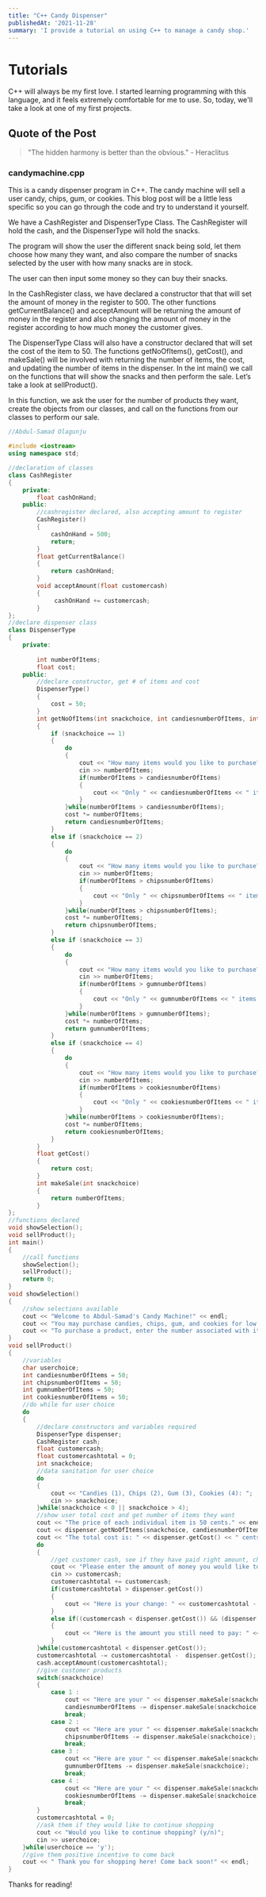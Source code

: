 ```yaml
---
title: "C++ Candy Dispenser"
publishedAt: '2021-11-28'
summary: 'I provide a tutorial on using C++ to manage a candy shop.'
---
```


# Tutorials

C++ will always be my first love. I started learning programming with this language, and it feels extremely comfortable for me to use. So, today, we'll take a look at one of my first projects.

## Quote of the Post
> "The hidden harmony is better than the obvious." - Heraclitus

### candymachine.cpp

This is a candy dispenser program in C++. The candy machine will sell a user candy, chips, gum, or cookies. This blog post will be a little less specific so you can go through the code and try to understand it yourself.

We have a CashRegister and DispenserType Class. The CashRegister will hold the cash, and the DispenserType will hold the snacks. 

The program will show the user the different snack being sold, let them choose how many they want, and also compare the number of snacks selected by the user with how many snacks are in stock.

The user can then input some money so they can buy their snacks.

In the CashRegister class, we have declared a constructor that that will set the amount of money in the register to 500. The other functions getCurrentBalance() and acceptAmount will be returning the amount of money in the register and also changing the amount of money in the register according to how much money the customer gives.

The DispenserType Class will also have a constructor declared that will set the cost of the item to 50. The functions getNoOfItems(), getCost(), and makeSale() will be involved with returning the number of items, the cost, and updating the number of items in the dispenser.
In the int main() we call on the functions that will show the snacks and then perform the sale.
Let’s take a look at sellProduct().

In this function, we ask the user for the number of products they want, create the objects from our classes, and call on the functions from our classes to perform our sale.
```cpp:candymachine.cpp
//Abdul-Samad Olagunju

#include <iostream>
using namespace std;

//declaration of classes
class CashRegister 
{
    private:
        float cashOnHand;
    public:
        //cashregister declared, also accepting amount to register
        CashRegister()
        {
            cashOnHand = 500;
            return;
        }
        float getCurrentBalance()
        {
            return cashOnHand;
        }
        void acceptAmount(float customercash)
        {
             cashOnHand += customercash;           
        }
};
//declare dispenser class
class DispenserType
{
    private:
        
        int numberOfItems;
        float cost; 
    public: 
        //declare constructor, get # of items and cost
        DispenserType()
        {
            cost = 50;
        }
        int getNoOfItems(int snackchoice, int candiesnumberOfItems, int chipsnumberOfItems, int gumnumberOfItems, int cookiesnumberOfItems)
        {
            if (snackchoice == 1)
            {
                do
                {
                    cout << "How many items would you like to purchase? ";
                    cin >> numberOfItems;
                    if(numberOfItems > candiesnumberOfItems)
                    {
                        cout << "Only " << candiesnumberOfItems << " items are available in stock." << endl;
                    }
                }while(numberOfItems > candiesnumberOfItems);
                cost *= numberOfItems;
                return candiesnumberOfItems;
            }
            else if (snackchoice == 2)
            {
                do
                {
                    cout << "How many items would you like to purchase? ";
                    cin >> numberOfItems;
                    if(numberOfItems > chipsnumberOfItems)
                    {
                        cout << "Only " << chipsnumberOfItems << " items are available in stock." << endl;
                    }
                }while(numberOfItems > chipsnumberOfItems);
                cost *= numberOfItems;
                return chipsnumberOfItems;
            }
            else if (snackchoice == 3)
            {
                do
                {
                    cout << "How many items would you like to purchase? ";
                    cin >> numberOfItems;
                    if(numberOfItems > gumnumberOfItems)
                    {
                        cout << "Only " << gumnumberOfItems << " items are available in stock." << endl;
                    }
                }while(numberOfItems > gumnumberOfItems);
                cost *= numberOfItems;
                return gumnumberOfItems;
            }
            else if (snackchoice == 4)
            {
                do
                {
                    cout << "How many items would you like to purchase? ";
                    cin >> numberOfItems;
                    if(numberOfItems > cookiesnumberOfItems)
                    {
                        cout << "Only " << cookiesnumberOfItems << " items are available in stock." << endl;
                    }
                }while(numberOfItems > cookiesnumberOfItems);
                cost *= numberOfItems;
                return cookiesnumberOfItems;
            }
        }
        float getCost()
        {
            return cost;
        }
        int makeSale(int snackchoice)
        {
            return numberOfItems;
        }
};
//functions declared
void showSelection();
void sellProduct();
int main() 
{
    //call functions
    showSelection();
    sellProduct();  
    return 0;
}
void showSelection()
{
    //show selections available
    cout << "Welcome to Abdul-Samad's Candy Machine!" << endl;
    cout << "You may purchase candies, chips, gum, and cookies for low prices!" << endl;
    cout << "To purchase a product, enter the number associated with it." << endl;  
}
void sellProduct()
{   
    //variables     
    char userchoice;
    int candiesnumberOfItems = 50;
    int chipsnumberOfItems = 50; 
    int gumnumberOfItems = 50;
    int cookiesnumberOfItems = 50;
    //do while for user choice  
    do
    {
        //declare constructors and variables required
        DispenserType dispenser;
        CashRegister cash;
        float customercash;
        float customercashtotal = 0;
        int snackchoice;
        //data sanitation for user choice
        do
        {
            cout << "Candies (1), Chips (2), Gum (3), Cookies (4): ";
            cin >> snackchoice;
        }while(snackchoice < 0 || snackchoice > 4);
        //show user total cost and get number of items they want
        cout << "The price of each individual item is 50 cents." << endl;
        cout << dispenser.getNoOfItems(snackchoice, candiesnumberOfItems, chipsnumberOfItems, gumnumberOfItems, cookiesnumberOfItems) << endl;
        cout << "The total cost is: " << dispenser.getCost() << " cents." << endl;
        do
        {
            //get customer cash, see if they have paid right amount, change register
            cout << "Please enter the amount of money you would like to deposit: " << endl;
            cin >> customercash;
            customercashtotal += customercash;                  
            if(customercashtotal > dispenser.getCost())
            {
                cout << "Here is your change: " << customercashtotal - dispenser.getCost() << endl;
            }
            else if((customercash < dispenser.getCost()) && (dispenser.getCost() - customercashtotal != 0))
            {
                cout << "Here is the amount you still need to pay: " << dispenser.getCost() - customercashtotal << endl;    
            }
        }while(customercashtotal < dispenser.getCost());
        customercashtotal -= customercashtotal -  dispenser.getCost();
        cash.acceptAmount(customercashtotal);
        //give customer products
        switch(snackchoice)
        {
            case 1 :
                cout << "Here are your " << dispenser.makeSale(snackchoice) << " candie(s)." << endl;
                candiesnumberOfItems -= dispenser.makeSale(snackchoice);
                break;
            case 2 :
                cout << "Here are your " << dispenser.makeSale(snackchoice) << " chip(s)." << endl;
                chipsnumberOfItems -= dispenser.makeSale(snackchoice);
                break;
            case 3 :
                cout << "Here are your " << dispenser.makeSale(snackchoice) << " piece(s) of gum." << endl;
                gumnumberOfItems -= dispenser.makeSale(snackchoice);
                break;
            case 4 :
                cout << "Here are your " << dispenser.makeSale(snackchoice) << " cookie(s)." << endl;
                cookiesnumberOfItems -= dispenser.makeSale(snackchoice);
                break;    
        }
        customercashtotal = 0;  
        //ask them if they would like to continue shopping          
        cout << "Would you like to continue shopping? (y/n)";
        cin >> userchoice;
    }while(userchoice == 'y');
    //give them positive incentive to come back
    cout << " Thank you for shopping here! Come back soon!" << endl;
}
```
Thanks for reading!
